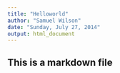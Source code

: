 ```yaml
---
title: "Helloworld"
author: "Samuel Wilson"
date: "Sunday, July 27, 2014"
output: html_document
---
```

## This is a markdown file
